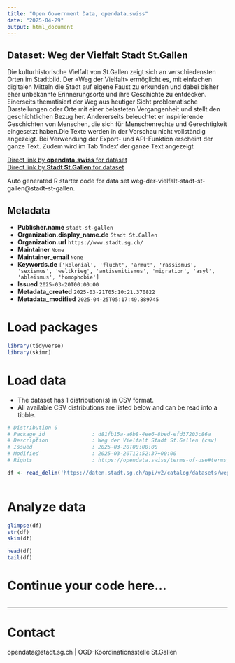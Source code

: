```yaml
---
title: "Open Government Data, opendata.swiss"
date: "2025-04-29"
output: html_document
---
```


## Dataset: Weg der Vielfalt Stadt St.Gallen

Die
kulturhistorische Vielfalt von St.Gallen zeigt sich an verschiedensten Orten im
Stadtbild. Der «Weg der Vielfalt» ermöglicht es, mit einfachen digitalen
Mitteln die Stadt auf eigene Faust zu erkunden und dabei bisher eher unbekannte
Erinnerungsorte und ihre Geschichte zu entdecken. Einerseits thematisiert der
Weg aus heutiger Sicht problematische Darstellungen oder Orte mit einer
belasteten Vergangenheit und stellt den geschichtlichen Bezug her. Andererseits
beleuchtet er inspirierende Geschichten von Menschen, die sich für
Menschenrechte und Gerechtigkeit eingesetzt haben.Die Texte werden in der Vorschau nicht vollständig angezeigt. Bei Verwendung der Export- und API-Funktion erscheint der ganze Text. Zudem wird im Tab 'Index' der ganze Text angezeigt

[Direct link by **opendata.swiss** for dataset](https://opendata.swiss/de/dataset/weg-der-vielfalt-stadt-st-gallen)<br>
[Direct link by **Stadt St.Gallen** for dataset](https://daten.stadt.sg.ch/explore/dataset/weg-der-vielfalt-stadt-st-gallen/)

Auto generated R starter code for data set weg-der-vielfalt-stadt-st-gallen@stadt-st-gallen.

## Metadata

- **Publisher.name** `stadt-st-gallen`
- **Organization.display_name.de** `Stadt St.Gallen`
- **Organization.url** `https://www.stadt.sg.ch/`
- **Maintainer** `None`
- **Maintainer_email** `None`
- **Keywords.de** `['kolonial', 'flucht', 'armut', 'rassismus', 'sexismus', 'weltkrieg', 'antisemitismus', 'migration', 'asyl', 'ableismus', 'homophobie']`
- **Issued** `2025-03-20T00:00:00`
- **Metadata_created** `2025-03-21T05:10:21.370822`
- **Metadata_modified** `2025-04-25T05:17:49.889745`


# Load packages

```r

library(tidyverse)
library(skimr)

```

# Load data

-   The dataset has 1 distribution(s) in CSV format.
-   All available CSV distributions are listed below and can be read into a tibble.

```r

# Distribution 0
# Package_id               : d81fb15a-a6b8-4ee6-8bed-efd37203c86a
# Description              : Weg der Vielfalt Stadt St.Gallen (csv)
# Issued                   : 2025-03-20T00:00:00
# Modified                 : 2025-03-20T12:52:37+00:00
# Rights                   : https://opendata.swiss/terms-of-use#terms_by

df <- read_delim('https://daten.stadt.sg.ch/api/v2/catalog/datasets/weg-der-vielfalt-stadt-st-gallen/exports/csv?use_labels=true')



```

# Analyze data

```r

glimpse(df)
str(df)
skim(df)

head(df)
tail(df)

```

# Continue your code here...

```r

```

------------------------------------------------------------------------

# Contact

opendata@stadt.sg.ch | OGD-Koordinationsstelle St.Gallen
